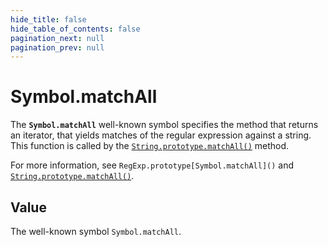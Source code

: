 ```yaml
---
hide_title: false
hide_table_of_contents: false
pagination_next: null
pagination_prev: null
---
```

# Symbol.matchAll

The **`Symbol.matchAll`** well-known symbol specifies the method that returns an iterator, that yields matches of the regular expression against a string. This function is called by the [`String.prototype.matchAll()`](../../globals/String/prototype/matchAll.md) method.

For more information, see `RegExp.prototype[Symbol.matchAll]()` and [`String.prototype.matchAll()`](../../globals/String/prototype/matchAll.md).

## Value

The well-known symbol `Symbol.matchAll`.
